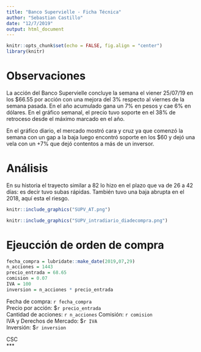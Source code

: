 ```yaml
---
title: "Banco Supervielle - Ficha Técnica"
author: "Sebastian Castillo"
date: "12/7/2019"
output: html_document
---
```


```r
knitr::opts_chunk$set(echo = FALSE, fig.align = "center")
library(knitr)
```

# Observaciones

La acción del Banco Supervielle concluye la semana el viener 25/07/19 en los $66.55 por acción con una mejora del 3% respecto al viernes de la semana pasada. En el año acumulado gana un 7% en pesos y cae 6% en dólares. En el gráfico semanal, el precio tuvo soporte en el 38% de retroceso desde el máximo marcado en el año.     

En el gráfico diario, el mercado mostró cara y cruz ya que comenzó la semana con un gap a la baja luego encontró soporte en los $60 y dejó una vela con un +7% que dejó contentos a más de un inversor.    

# Análisis      
  
En su historia el trayecto similar a 82 lo hizo en el plazo que va de 26 a 42 días: es decir tuvo subas rápidas. También tuvo una baja abrupta en el 2018, aquí esta el riesgo.

```r
knitr::include_graphics("SUPV_AT.png")
```

```r
knitr::include_graphics("SUPV_intradiario_diadecompra.png")
```

# Ejeucción de orden de compra    

```r
fecha_compra = lubridate::make_date(2019,07,29)
n_acciones = 1443
precio_entrada = 68.65
comision = 0.07
IVA = 100     
inversion = n_acciones * precio_entrada    
```

Fecha de compra: `r fecha_compra`    
Precio por acción: $`r precio_entrada`    
Cantidad de acciones: `r n_acciones` 
Comisión: `r comision`       
IVA y Derechos de Mercado: $`r IVA`    
Inversión: $`r inversion`    
   
CSC     
***   
